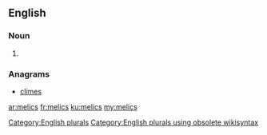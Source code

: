 ==English==

===Noun===
{{head|en}}

# {{plural of|melic}}

===Anagrams===
* [[climes#English|climes]]

[[Category:English plurals]][[Category:English plurals using obsolete wikisyntax]]

[[ar:melics]]
[[fr:melics]]
[[ku:melics]]
[[my:melics]]